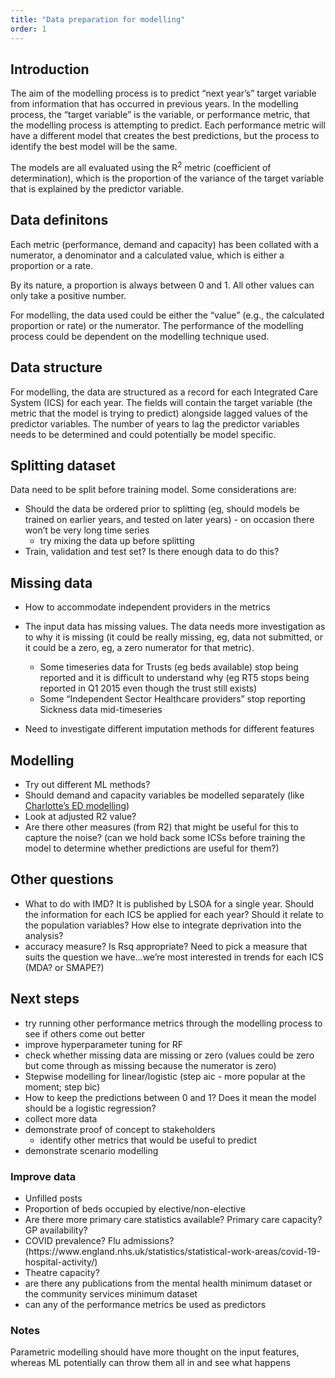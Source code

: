 ```yaml
---
title: "Data preparation for modelling"
order: 1
---
```


## Introduction

The aim of the modelling process is to predict "next year's" target variable from information that has occurred in previous years. 
In the modelling process, the "target variable" is the variable, or performance metric, that the modelling process is attempting to predict. Each performance metric will have a different model that creates the best predictions, but the process to identify the best model will be the same.

The models are all evaluated using the R^2^ metric (coefficient of determination), which is the proportion of the variance of the target variable that is explained by the predictor variable. 

## Data definitons

Each metric (performance, demand and capacity) has been collated with a numerator, a denominator and a calculated value, which is either a proportion or a rate. 

By its nature, a proportion is always between 0 and 1. All other values can only take a positive number. 

For modelling, the data used could be either the "value" (e.g., the calculated proportion or rate) or the numerator. The performance of the modelling process could be dependent on the modelling technique used.

## Data structure

For modelling, the data are structured as a record for each Integrated Care System (ICS) for each year.
The fields will contain the target variable (the metric that the model is trying to predict) alongside lagged values of the predictor variables. The number of years to lag the predictor variables needs to be determined and could potentially be model specific.

## Splitting dataset

Data need to be split before training model. Some considerations are:

* Should the data be ordered prior to splitting (eg, should models be trained on earlier years, and tested on later years) - on occasion there won't be very long time series
  + try mixing the data up before splitting
* Train, validation and test set? Is there enough data to do this?

## Missing data

* How to accommodate independent providers in the metrics
* The input data has missing values. The data needs more investigation as to why it is missing (it could be really missing, eg, data not submitted, or it could be a zero, eg, a zero numerator for that metric). 

  - Some timeseries data for Trusts (eg beds available) stop being reported and it is difficult to understand why (eg RT5 stops being reported in Q1 2015 even though the trust still exists)
  - Some "Independent Sector Healthcare providers" stop reporting Sickness data mid-timeseries

* Need to investigate different imputation methods for different features

## Modelling

* Try out different ML methods?
* Should demand and capacity variables be modelled separately (like [Charlotte's ED modelling](https://charlottejames.github.io/ed-forecast/index.html))
* Look at adjusted R2 value?
* Are there other measures (from R2) that might be useful for this to capture the noise? (can we hold back some ICSs before training the model to determine whether predictions are useful for them?)

## Other questions

* What to do with IMD? It is published by LSOA for a single year. Should the information for each ICS be applied for each year? Should it relate to the population variables? How else to integrate deprivation into the analysis?
* accuracy measure? Is Rsq appropriate? Need to pick a measure that suits the question we have...we're most interested in trends for each ICS (MDA? or SMAPE?)

## Next steps

* try running other performance metrics through the modelling process to see if others come out better
* improve hyperparameter tuning for RF
* check whether missing data are missing or zero (values could be zero but come through as missing because the numerator is zero)
* Stepwise modelling for linear/logistic (step aic - more popular at the moment; step bic)
* How to keep the predictions between 0 and 1? Does it mean the model should be a logistic regression?
* collect more data
* demonstrate proof of concept to stakeholders
  + identify other metrics that would be useful to predict
* demonstrate scenario modelling

### Improve data

* Unfilled posts
* Proportion of beds occupied by elective/non-elective
* Are there more primary care statistics available? Primary care capacity? GP availability?
* COVID prevalence? Flu admissions? (https://www.england.nhs.uk/statistics/statistical-work-areas/covid-19-hospital-activity/)
* Theatre capacity?
* are there any publications from the mental health minimum dataset or the community services minimum dataset
* can any of the performance metrics be used as predictors




### Notes

Parametric modelling should have more thought on the input features, whereas ML potentially can throw them all in and see what happens